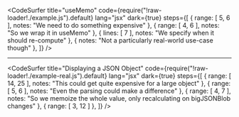 
<CodeSurfer
  title="useMemo"
  code={require("!raw-loader!./example.js").default}
  lang="jsx"
  dark={true}
  steps={[
    { range: [ 5, 6 ], notes: "We need to do something expensive" },
    { range: [ 4, 6 ], notes: "So we wrap it in useMemo" },
    { lines: [ 7 ], notes: "We specify when it should re-compute" },
    { notes: "Not a particularly real-world use-case though" },
  ]}
/>

---

<CodeSurfer
  title="Displaying a JSON Object"
  code={require("!raw-loader!./example-real.js").default}
  lang="jsx"
  dark={true}
  steps={[
    { range: [ 14, 25 ], notes: "This could get quite expensive for a large object" },
    { range: [ 5, 6 ], notes: "Even the parsing could make a difference" },
    { range: [ 4, 7 ], notes: "So we memoize the whole value, only recalculating on bigJSONBlob changes" },
    { range: [ 3, 12 ] },
  ]}
/>

